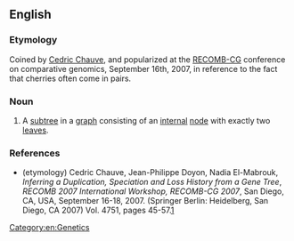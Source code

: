 ==English==

===Etymology===
Coined by [[w:Cedric Chauve|Cedric Chauve]], and popularized at the [[w:RECOMB-CG|RECOMB-CG]] conference on comparative genomics, September 16th, 2007, in reference to the fact that cherries often come in pairs.

===Noun===
{{en-noun}}

# A [[subtree]] in a [[graph]] consisting of an [[internal]] [[node]] with exactly two [[leaf|leaves]].

===References===
* (etymology) Cedric Chauve, Jean-Philippe Doyon, Nadia El-Mabrouk, ''Inferring a Duplication, Speciation and Loss History from a Gene Tree'', ''RECOMB 2007 International Workshop, RECOMB-CG 2007'', San Diego, CA, USA, September 16-18, 2007. (Springer Berlin: Heidelberg, San Diego, CA 2007) Vol. 4751, pages 45-57.[http://www.springerlink.com/content/978-3-540-74959-2]

[[Category:en:Genetics]]